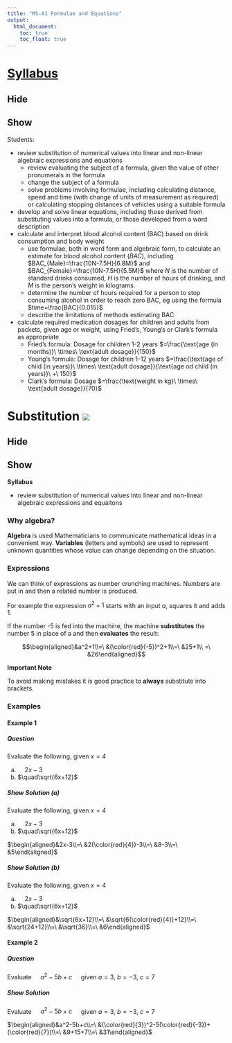 ```yaml
---
title: "MS-A1 Formulae and Equations"
output:
  html_document:
    toc: true
    toc_float: true
---
```


# [Syllabus](https://syllabus.nesa.nsw.edu.au/assets/mathematics_standard/mathematics-standard-stage-6-syllabus-2017.pdf) {.tabset .tabset-fade .tabset-pills}

## Hide

## Show

::: {.syllabus}

Students:

* review substitution of numerical values into linear and non-linear algebraic expressions and equations
  + review evaluating the subject of a formula, given the value of other pronumerals in the formula
  + change the subject of a formula
  + solve problems involving formulae, including calculating distance, speed and time (with change of units of measurement as required) or calculating stopping distances of vehicles using a suitable formula
* develop and solve linear equations, including those derived from substituting values into a formula, or those developed from a word description
* calculate and interpret blood alcohol content (BAC) based on drink consumption and body weight
  + use formulae, both in word form and algebraic form, to calculate an estimate for blood alcohol content $(BAC)$, including $BAC_{Male}=\frac{10N-7.5H}{6.8M}$ and $BAC_{Female}=\frac{10N-7.5H}{5.5M}$ where $N$ is the number of standard drinks consumed, $H$ is the number of hours of drinking, and $M$ is the person's weight in kilograms.
  + determine the number of hours required for a person to stop consuming alcohol in order to reach zero BAC, eg using the formula $time=\frac{BAC}{0.015}$
  + describe the limitations of methods estimating BAC
* calculate required medication dosages for children and adults from packets, given age or weight, using Fried’s, Young’s or Clark’s formula as appropriate
  + Fried's formula: Dosage for children 1-2 years $=\frac{\text{age (in months)}\ \times\ \text{adult dosage}}{150}$
  + Young's formula: Dosage for children 1-12 years $=\frac{\text{age of child (in years)}\ \times\ \text{adult dosage}}{\text{age od child (in years)}\ +\ 150}$
  + Clark's formula: Dosage $=\frac{\text{weight in kg}\ \times\ \text{adult dosage}}{70}$
:::

# Substitution [![](pres.png)](https://claytonpollard.github.io/stage6_standard_presentations/MS-A1/a_substitution.pdf){target="blank"} {.tabset .tabset-fade .tabset-pills}

## Hide

## Show 

::: {.syllabus}

**Syllabus**

* review substitution of numerical values into linear and non-linear algebraic expressions and equaitons

:::

### Why algebra?

**Algebra** is used Mathematicians to communicate mathematical ideas in a convenient way. **Variables** (letters and symbols) are used to represent unknown quantities whose value can change depending on the situation.

### Expressions

We can think of expressions as number crunching machines. Numbers are put in and then a related number is produced.

For example the expression $a^2+1$ starts with an input $a$, squares it and adds 1.

If the number -5 is fed into the machine, the machine **substitutes** the number 5 in place of a and then **evaluates** the result:

$$\begin{aligned}&a^2+1\\=\ &(\color{red}{-5})^2+1\\=\ &25+1\\ =\ &26\end{aligned}$$

::: {.important}

**Important Note**

To avoid making mistakes it is good practice to **always** substitute into brackets.

:::

### Examples {.tabset .tabset-fade .tabset-pills}

#### Example 1 {.tabset .tabset-fade .tabset-pills}

##### Question

::: {.example}

Evaluate the following, given $x=4$

a) $\quad2x-3$
b) $\quad\sqrt{6x+12}$

:::

##### Show Solution (a)

Evaluate the following, given $x=4$

a) $\quad2x-3$
b) $\quad\sqrt{6x+12}$

::: {.solution}

$\begin{aligned}&2x-3\\=\ &2(\color{red}{4})-3\\=\ &8-3\\=\ &5\end{aligned}$

:::

##### Show Solution (b)

Evaluate the following, given $x=4$

a) $\quad2x-3$
b) $\quad\sqrt{6x+12}$

::: {.solution}

$\begin{aligned}&\sqrt{6x+12}\\=\ &\sqrt{6(\color{red}{4})+12}\\=\ &\sqrt{24+12}\\=\ &\sqrt{36}\\=\ &6\end{aligned}$

:::

#### Example 2 {.tabset .tabset-fade .tabset-pills}

##### Question

::: {.example}

Evaluate $\quad a^2-5b+c\quad$ given $a=3$, $b=-3$, $c=7$

:::

##### Show Solution

Evaluate $\quad a^2-5b+c\quad$ given $a=3$, $b=-3$, $c=7$

::: {.solution}

$\begin{aligned}&a^2-5b+c\\=\ &(\color{red}{3})^2-5(\color{red}{-3})+(\color{red}{7})\\=\ &9+15+7\\=\ &31\end{aligned}$

:::